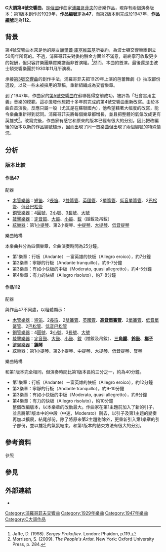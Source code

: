 {{NoteTA
|T=zh-cn:第4号交响曲 (普罗科菲耶夫);zh-tw:第4號交響曲 (普羅高菲夫);zh-hk:第4號交響曲 (浦羅哥菲夫);
|1=zh-cn:普罗科菲耶夫;zh-tw:普羅高菲夫;zh-hk:浦羅哥菲夫;
}}

'''C大調第4號交響曲'''，是[[俄國|俄國]]作曲家[[謝爾蓋·謝爾蓋耶維奇·普羅科菲耶夫|浦羅哥菲夫]]的音樂作品，現存有兩個演奏版本：第1版本創作於1929年，'''[[作品號|作品編號]]'''定為'''47'''，而第2版本則完成於1947年，'''[[作品號|作品編號]]'''定為'''112'''。

==背景==
第4號交響曲本來是他的朋友[[謝爾蓋·庫塞維茲基|謝爾蓋·庫塞維茲基]]所委約，為波士頓交響樂團創立50周年所寫的。不過，浦羅哥菲夫對委約酬金方面並不滿意，最終寧可收取更少的報酬，但只容許樂團購買樂譜而非首演權。<ref>Jaffe, D. (1998). ''Sergey Prokofiev''. London: Phaidon, p.119.</ref>然而，本曲的首演，最後還是由波士頓交響樂團於1930年11月所演奏。

承接[[第3號交響曲_(浦羅哥菲夫)|第3號交響曲]]的創作手法，浦羅哥菲夫把1929年上演的芭蕾舞劇《{{le|浪子 (芭蕾舞劇)|The Prodigal Son (ballet)|浪子}}》抽取部份選段，以及一些未被採用的草稿，重新組織成為交響樂章。

到了1947年，作曲家的[[第5號交響曲_(浦羅哥菲夫)|第5號交響曲]]在蘇聯獲得空前成功，被評為「社會實用主義」音樂的模範。這亦激發他想把十多年前完成的第4號交響曲重新改寫。由於本曲自首演後，反應只屬一般（尤其是在蘇聯國內），他希望藉著大幅度的改寫，能令樂曲重新得到認同。浦羅哥菲夫將每個樂章都增長，並且把整體的氣氛改成更有英雄式<ref>Morrison, S. (2009). ''The People's Artist''. New York: Oxford University Press, p. 284.</ref>。改寫完後，作曲家有感它和原來的版本已經有很大的分別，因此把改編後的版本以新的作品編號標示，因而出現了同一首樂曲但出現了兩個編號的特殊情況。

== 分析 ==
=== 版本比較 ===
==== 作品47 ====
;配器
* [[木管樂器|木管樂器]]：[[短笛|短笛]]、2[[長笛|長笛]]、2[[雙簧管|雙簧管]]、[[英國管|英國管]]、2[[單簧管|單簧管]]、[[低音單簧管|低音單簧管]]、2[[巴松管|巴松管]]、[[低音巴松管|低音巴松管]]
* [[銅管樂器|銅管樂器]]：4[[圓號|圓號]]、2[[小號|小號]]、3[[長號|長號]]、[[大號|大號]]
* [[敲擊樂器|敲擊樂器]]：[[定音鼓|定音鼓]]、[[大鼓|大鼓]]、[[小鼓|小鼓]]、[[鈸|鈸]]（踫鈸及吊鈸）
* [[絃樂器|絃樂器]]：第1[[小提琴|小提琴]]、第2小提琴、[[中提琴|中提琴]]、[[大提琴|大提琴]]、[[低音提琴|低音提琴]]

;樂曲結構
本樂曲共分為四個樂章，全曲演奏時間為25分鐘。
* 第1樂章：行板（Andante）－富英雄的快板（Allegro eroico），約7分鐘
* 第2樂章：寧靜的行板（Andante tranquillo），約6-7分鐘
* 第3樂章：有如小快板的中板（Moderato, quasi allegretto），約4-5分鐘
* 第4樂章：有力的快板（Allegro risoluto），約7-8分鐘

==== 作品112 ====
;配器
與作品47不同處，以粗體顯示：
* [[木管樂器|木管樂器]]：[[短笛|短笛]]、2[[長笛|長笛]]、2[[雙簧管|雙簧管]]、[[英國管|英國管]]、'''[[高音單簧管|高音單簧管]]'''、2[[單簧管|單簧管]]、[[低音單簧管|低音單簧管]]、2[[巴松管|巴松管]]、[[低音巴松管|低音巴松管]]
* [[銅管樂器|銅管樂器]]：4[[圓號|圓號]]、'''3'''[[小號|小號]]、3[[長號|長號]]、[[大號|大號]]
* [[敲擊樂器|敲擊樂器]]：[[定音鼓|定音鼓]]、[[大鼓|大鼓]]、[[小鼓|小鼓]]、[[鈸|鈸]]（踫鈸及吊鈸）、'''[[三角鐵|三角鐵]]'''、'''[[鈴鼓|鈴鼓]]'''、'''[[梆子|梆子]]'''
* [[鍵盤樂器|鍵盤樂器]]：'''[[鋼琴|鋼琴]]'''
* [[絃樂器|絃樂器]]：第1[[小提琴|小提琴]]、第2小提琴、[[中提琴|中提琴]]、[[大提琴|大提琴]]、[[低音提琴|低音提琴]]、[[豎琴|豎琴]]

;樂曲結構
和第1版本完全相同，但演奏時間比第1版本長約三分之一，約為40分鐘。
* 第1樂章：行板（Andante）－富英雄的快板（Allegro eroico），約12分鐘
* 第2樂章：寧靜的行板（Andante tranquillo），約9-10分鐘
* 第3樂章：有如小快板的中板（Moderato, quasi allegretto），約6分鐘
* 第4樂章：有力的快板（Allegro risoluto），約10分鐘<br/>整個改編版本，以本樂章的改動最大。作曲家在第1主題前加入了新的引子，並且將第1版本中的中段（中速，Moderato）刪去，以引子及第1主題的變奏再加以擴展，結尾部份，除了將原來第2主題剔除外，更重新引入第1樂章的引子部份，並以雄壯的氣氛結束，和第1版本的結束方法有很大的分別。

== 參考資料 ==
;參照
{{Reflist}}

== 參見 ==
{{portal|古典音樂}}

== 外部連結 ==
* {{IMSLP|work=Symphony No.4, Op.47/112 (Prokofiev, Sergey)|cname=浦羅哥菲夫第4號交響曲}}

{{浦羅哥菲夫交響曲}}

[[Category:浦羅哥菲夫交響曲|Category:浦羅哥菲夫交響曲]]
[[Category:1929年樂曲|Category:1929年樂曲]]
[[Category:1947年樂曲|Category:1947年樂曲]]
[[Category:C大调作品|Category:C大调作品]]